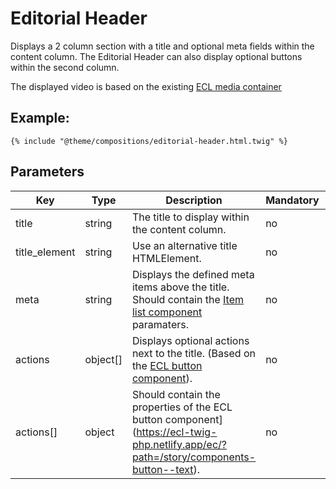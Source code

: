 # Editorial Header

Displays a 2 column section with a title and optional meta fields within the content column.
The Editorial Header can also display optional buttons within the second column.

The displayed video is based on the existing [ECL media container](https://ecl-twig-php.netlify.app/ec/?path=/story/components-media-container)

## Example:

```
{% include "@theme/compositions/editorial-header.html.twig" %}
```

## Parameters

| Key           | Type     | Description                                                                                                                                                   | Mandatory |     |
| ------------- | -------- | ------------------------------------------------------------------------------------------------------------------------------------------------------------- | --------- | --- |
| title         | string   | The title to display within the content column.                                                                                                               | no        |     |
| title_element | string   | Use an alternative title HTMLElement.                                                                                                                         | no        |     |
| meta          | string   | Displays the defined meta items above the title. Should contain the [Item list component](/?path=/docs/components-item-list--base) paramaters.                | no        |     |
| actions       | object[] | Displays optional actions next to the title. (Based on the [ECL button component](https://ecl-twig-php.netlify.app/ec/?path=/story/components-button--text)). | no        |     |
| actions[]     | object   | Should contain the properties of the ECL button component](https://ecl-twig-php.netlify.app/ec/?path=/story/components-button--text).                         | no        |     |
